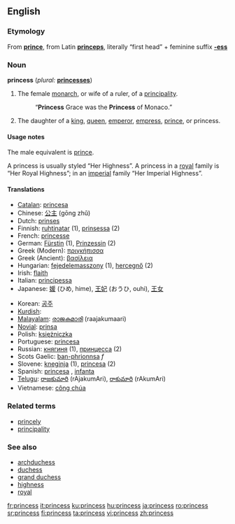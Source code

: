 ==English==

===Etymology===
From '''[[prince]]''', from Latin '''[[princeps]]''', literally “first head” + feminine suffix '''[[-ess]]'''

===Noun===
'''princess'''  (''plural:'' '''[[princesses]]''')

# The female [[monarch]], or wife of a ruler, of a [[principality]].
#: “'''Princess''' Grace was the '''Princess''' of Monaco.”
# The daughter of a [[king]], [[queen]], [[emperor]], [[empress]], [[prince]], or princess.


====Usage notes====
The male equivalent is [[prince]].

A princess is usually styled “Her Highness”.  A princess in a [[royal]] family is “Her Royal Highness”; in an [[imperial]] family “Her Imperial Highness”.

====Translations====
{{top}}
*[[Catalan]]: [[princesa]] {{f}}
*Chinese: [[公主]] (gōng zhǔ)
*Dutch: [[prinses]] {{f}}
*Finnish: [[ruhtinatar]] (1), [[prinsessa]] (2)
*French: [[princesse]] {{f}}
*German: [[Fürstin]] {{f}} (1), [[Prinzessin]] {{f}} (2)
*Greek (Modern): [[πριγκήπισσα]] {{f}}
*Greek (Ancient): [[βασίλεια]] {{f}}
*Hungarian: [[fejedelemasszony]] (1), [[hercegnő]] (2)
*Irish: [[flaith]] {{g|Irish}}
*Italian: [[principessa]] {{f}}
*Japanese: [[媛]] (ひめ, hime), [[王妃]] (おうひ, ouhi), [[王女]]
{{mid}}
*Korean: [[공주]]
*[[Kurdish]]: {{trad|ku|dotmîr}} {{f}}
*[[Malayalam]]: [[രാജകുമാരി]] (raajakumaari) {{f}}
*[[Novial]]: [[prinsa]]
*Polish: [[księżniczka]] {{f}}
*Portuguese: [[princesa]] {{f}}
*Russian: [[княгиня]] (1), [[принцесса]] (2)
*Scots Gaelic: [[ban-phrionnsa]] ''f''
*Slovene: [[kneginja]] {{f}} (1), [[princesa]] {{f}} (2)
*Spanish: [[princesa]] {{f}}, [[infanta]] {{f}}
*[[Telugu]]: [[రాజకుమారి]] (rAjakumAri), [[రాకుమారి]] (rAkumAri)
*Vietnamese: [[công chúa]]
{{bottom}}

===Related terms===
*[[princely]]
*[[principality]]

===See also===
*[[archduchess]]
*[[duchess]]
*[[grand duchess]]
*[[highness]]
*[[royal]]

[[fr:princess]]
[[it:princess]]
[[ku:princess]]
[[hu:princess]]
[[ja:princess]]
[[ro:princess]]
[[sr:princess]]
[[fi:princess]]
[[ta:princess]]
[[vi:princess]]
[[zh:princess]]